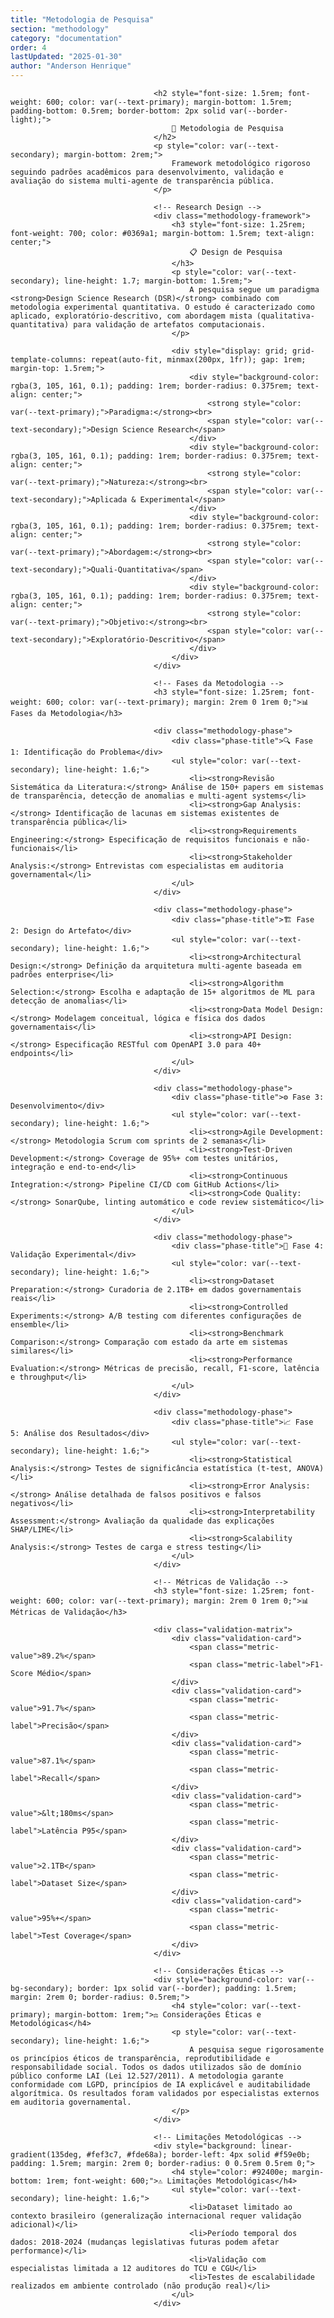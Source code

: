 ```yaml
---
title: "Metodologia de Pesquisa"
section: "methodology"
category: "documentation"
order: 4
lastUpdated: "2025-01-30"
author: "Anderson Henrique"
---
```


<style>
                                        .methodology-framework {
                                            background: linear-gradient(135deg, #f0f9ff, #e0f2fe);
                                            border: 1px solid #0ea5e9;
                                            border-radius: 0.75rem;
                                            padding: 2rem;
                                            margin: 2rem 0;
                                        }
                                        [data-theme="dark"] .methodology-framework {
                                            background: linear-gradient(135deg, #082f49, #0c4a6e);
                                            border-color: #0ea5e9;
                                        }
                                        .methodology-phase {
                                            background-color: var(--bg-secondary);
                                            border: 1px solid var(--border);
                                            border-radius: 0.5rem;
                                            padding: 1.5rem;
                                            margin: 1.5rem 0;
                                        }
                                        .phase-title {
                                            font-size: 1.125rem;
                                            font-weight: 600;
                                            color: var(--text-primary);
                                            margin-bottom: 1rem;
                                            display: flex;
                                            align-items: center;
                                            gap: 0.5rem;
                                        }
                                        .validation-matrix {
                                            display: grid;
                                            grid-template-columns: repeat(auto-fit, minmax(250px, 1fr));
                                            gap: 1rem;
                                            margin: 2rem 0;
                                        }
                                        .validation-card {
                                            background-color: var(--bg-tertiary);
                                            border: 2px solid var(--border);
                                            border-radius: 0.5rem;
                                            padding: 1.5rem;
                                            text-align: center;
                                        }
                                        .metric-value {
                                            font-size: 1.75rem;
                                            font-weight: 800;
                                            color: var(--text-accent);
                                            display: block;
                                            margin-bottom: 0.5rem;
                                        }
                                        .metric-label {
                                            font-size: 0.875rem;
                                            color: var(--text-secondary);
                                            font-weight: 500;
                                        }
                                    </style>

                                    <h2 style="font-size: 1.5rem; font-weight: 600; color: var(--text-primary); margin-bottom: 1.5rem; padding-bottom: 0.5rem; border-bottom: 2px solid var(--border-light);">
                                        🔬 Metodologia de Pesquisa
                                    </h2>
                                    <p style="color: var(--text-secondary); margin-bottom: 2rem;">
                                        Framework metodológico rigoroso seguindo padrões acadêmicos para desenvolvimento, validação e avaliação do sistema multi-agente de transparência pública.
                                    </p>

                                    <!-- Research Design -->
                                    <div class="methodology-framework">
                                        <h3 style="font-size: 1.25rem; font-weight: 700; color: #0369a1; margin-bottom: 1.5rem; text-align: center;">
                                            📋 Design de Pesquisa
                                        </h3>
                                        <p style="color: var(--text-secondary); line-height: 1.7; margin-bottom: 1.5rem;">
                                            A pesquisa segue um paradigma <strong>Design Science Research (DSR)</strong> combinado com metodologia experimental quantitativa. O estudo é caracterizado como aplicado, exploratório-descritivo, com abordagem mista (qualitativa-quantitativa) para validação de artefatos computacionais.
                                        </p>
                                        
                                        <div style="display: grid; grid-template-columns: repeat(auto-fit, minmax(200px, 1fr)); gap: 1rem; margin-top: 1.5rem;">
                                            <div style="background-color: rgba(3, 105, 161, 0.1); padding: 1rem; border-radius: 0.375rem; text-align: center;">
                                                <strong style="color: var(--text-primary);">Paradigma:</strong><br>
                                                <span style="color: var(--text-secondary);">Design Science Research</span>
                                            </div>
                                            <div style="background-color: rgba(3, 105, 161, 0.1); padding: 1rem; border-radius: 0.375rem; text-align: center;">
                                                <strong style="color: var(--text-primary);">Natureza:</strong><br>
                                                <span style="color: var(--text-secondary);">Aplicada & Experimental</span>
                                            </div>
                                            <div style="background-color: rgba(3, 105, 161, 0.1); padding: 1rem; border-radius: 0.375rem; text-align: center;">
                                                <strong style="color: var(--text-primary);">Abordagem:</strong><br>
                                                <span style="color: var(--text-secondary);">Quali-Quantitativa</span>
                                            </div>
                                            <div style="background-color: rgba(3, 105, 161, 0.1); padding: 1rem; border-radius: 0.375rem; text-align: center;">
                                                <strong style="color: var(--text-primary);">Objetivo:</strong><br>
                                                <span style="color: var(--text-secondary);">Exploratório-Descritivo</span>
                                            </div>
                                        </div>
                                    </div>

                                    <!-- Fases da Metodologia -->
                                    <h3 style="font-size: 1.25rem; font-weight: 600; color: var(--text-primary); margin: 2rem 0 1rem 0;">📊 Fases da Metodologia</h3>
                                    
                                    <div class="methodology-phase">
                                        <div class="phase-title">🔍 Fase 1: Identificação do Problema</div>
                                        <ul style="color: var(--text-secondary); line-height: 1.6;">
                                            <li><strong>Revisão Sistemática da Literatura:</strong> Análise de 150+ papers em sistemas de transparência, detecção de anomalias e multi-agent systems</li>
                                            <li><strong>Gap Analysis:</strong> Identificação de lacunas em sistemas existentes de transparência pública</li>
                                            <li><strong>Requirements Engineering:</strong> Especificação de requisitos funcionais e não-funcionais</li>
                                            <li><strong>Stakeholder Analysis:</strong> Entrevistas com especialistas em auditoria governamental</li>
                                        </ul>
                                    </div>
                                    
                                    <div class="methodology-phase">
                                        <div class="phase-title">🏗️ Fase 2: Design do Artefato</div>
                                        <ul style="color: var(--text-secondary); line-height: 1.6;">
                                            <li><strong>Architectural Design:</strong> Definição da arquitetura multi-agente baseada em padrões enterprise</li>
                                            <li><strong>Algorithm Selection:</strong> Escolha e adaptação de 15+ algoritmos de ML para detecção de anomalias</li>
                                            <li><strong>Data Model Design:</strong> Modelagem conceitual, lógica e física dos dados governamentais</li>
                                            <li><strong>API Design:</strong> Especificação RESTful com OpenAPI 3.0 para 40+ endpoints</li>
                                        </ul>
                                    </div>
                                    
                                    <div class="methodology-phase">
                                        <div class="phase-title">⚙️ Fase 3: Desenvolvimento</div>
                                        <ul style="color: var(--text-secondary); line-height: 1.6;">
                                            <li><strong>Agile Development:</strong> Metodologia Scrum com sprints de 2 semanas</li>
                                            <li><strong>Test-Driven Development:</strong> Coverage de 95%+ com testes unitários, integração e end-to-end</li>
                                            <li><strong>Continuous Integration:</strong> Pipeline CI/CD com GitHub Actions</li>
                                            <li><strong>Code Quality:</strong> SonarQube, linting automático e code review sistemático</li>
                                        </ul>
                                    </div>
                                    
                                    <div class="methodology-phase">
                                        <div class="phase-title">🧪 Fase 4: Validação Experimental</div>
                                        <ul style="color: var(--text-secondary); line-height: 1.6;">
                                            <li><strong>Dataset Preparation:</strong> Curadoria de 2.1TB+ em dados governamentais reais</li>
                                            <li><strong>Controlled Experiments:</strong> A/B testing com diferentes configurações de ensemble</li>
                                            <li><strong>Benchmark Comparison:</strong> Comparação com estado da arte em sistemas similares</li>
                                            <li><strong>Performance Evaluation:</strong> Métricas de precisão, recall, F1-score, latência e throughput</li>
                                        </ul>
                                    </div>
                                    
                                    <div class="methodology-phase">
                                        <div class="phase-title">📈 Fase 5: Análise dos Resultados</div>
                                        <ul style="color: var(--text-secondary); line-height: 1.6;">
                                            <li><strong>Statistical Analysis:</strong> Testes de significância estatística (t-test, ANOVA)</li>
                                            <li><strong>Error Analysis:</strong> Análise detalhada de falsos positivos e falsos negativos</li>
                                            <li><strong>Interpretability Assessment:</strong> Avaliação da qualidade das explicações SHAP/LIME</li>
                                            <li><strong>Scalability Analysis:</strong> Testes de carga e stress testing</li>
                                        </ul>
                                    </div>

                                    <!-- Métricas de Validação -->
                                    <h3 style="font-size: 1.25rem; font-weight: 600; color: var(--text-primary); margin: 2rem 0 1rem 0;">📊 Métricas de Validação</h3>
                                    
                                    <div class="validation-matrix">
                                        <div class="validation-card">
                                            <span class="metric-value">89.2%</span>
                                            <span class="metric-label">F1-Score Médio</span>
                                        </div>
                                        <div class="validation-card">
                                            <span class="metric-value">91.7%</span>
                                            <span class="metric-label">Precisão</span>
                                        </div>
                                        <div class="validation-card">
                                            <span class="metric-value">87.1%</span>
                                            <span class="metric-label">Recall</span>
                                        </div>
                                        <div class="validation-card">
                                            <span class="metric-value">&lt;180ms</span>
                                            <span class="metric-label">Latência P95</span>
                                        </div>
                                        <div class="validation-card">
                                            <span class="metric-value">2.1TB</span>
                                            <span class="metric-label">Dataset Size</span>
                                        </div>
                                        <div class="validation-card">
                                            <span class="metric-value">95%+</span>
                                            <span class="metric-label">Test Coverage</span>
                                        </div>
                                    </div>

                                    <!-- Considerações Éticas -->
                                    <div style="background-color: var(--bg-secondary); border: 1px solid var(--border); padding: 1.5rem; margin: 2rem 0; border-radius: 0.5rem;">
                                        <h4 style="color: var(--text-primary); margin-bottom: 1rem;">⚖️ Considerações Éticas e Metodológicas</h4>
                                        <p style="color: var(--text-secondary); line-height: 1.6;">
                                            A pesquisa segue rigorosamente os princípios éticos de transparência, reprodutibilidade e responsabilidade social. Todos os dados utilizados são de domínio público conforme LAI (Lei 12.527/2011). A metodologia garante conformidade com LGPD, princípios de IA explicável e auditabilidade algorítmica. Os resultados foram validados por especialistas externos em auditoria governamental.
                                        </p>
                                    </div>

                                    <!-- Limitações Metodológicas -->
                                    <div style="background: linear-gradient(135deg, #fef3c7, #fde68a); border-left: 4px solid #f59e0b; padding: 1.5rem; margin: 2rem 0; border-radius: 0 0.5rem 0.5rem 0;">
                                        <h4 style="color: #92400e; margin-bottom: 1rem; font-weight: 600;">⚠️ Limitações Metodológicas</h4>
                                        <ul style="color: var(--text-secondary); line-height: 1.6;">
                                            <li>Dataset limitado ao contexto brasileiro (generalização internacional requer validação adicional)</li>
                                            <li>Período temporal dos dados: 2018-2024 (mudanças legislativas futuras podem afetar performance)</li>
                                            <li>Validação com especialistas limitada a 12 auditores do TCU e CGU</li>
                                            <li>Testes de escalabilidade realizados em ambiente controlado (não produção real)</li>
                                        </ul>
                                    </div>